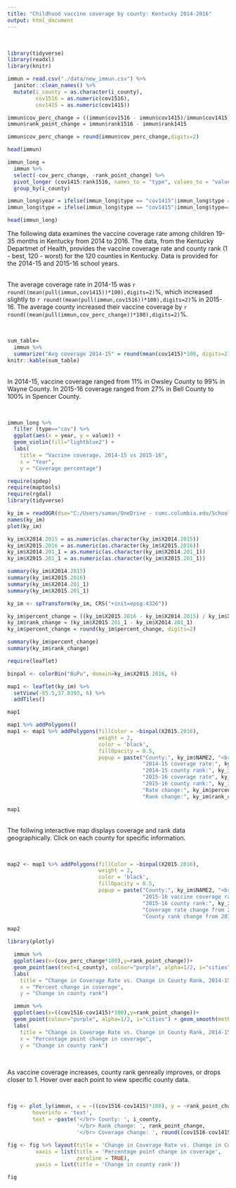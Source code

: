 ```yaml
---
title: "Childhood vaccine coverage by county: Kentucky 2014-2016"
output: html_document
---
```

<br>


```r
library(tidyverse)
library(readxl)
library(knitr)
```

```r
immun = read.csv("./data/new_immun.csv") %>% 
  janitor::clean_names() %>% 
  mutate(i_county = as.character(i_county),
         cov1516 = as.numeric(cov1516),
         cov1415 = as.numeric(cov1415))

immun$cov_perc_change = ((immun$cov1516 - immun$cov1415)/immun$cov1415)
immun$rank_point_change = immun$rank1516 - immun$rank1415

immun$cov_perc_change = round(immun$cov_perc_change,digits=2)

head(immun)

```

```r
immun_long =
  immun %>% 
  select(-cov_perc_change, -rank_point_change) %>% 
  pivot_longer (cov1415:rank1516, names_to = "type", values_to = "value") %>% 
  group_by(i_county)

immun_long$year = ifelse(immun_long$type == "cov1415"|immun_long$type == "rank1415", "14-15","15-16")
immun_long$type = ifelse(immun_long$type == "cov1415"|immun_long$type=="cov1516","cov", "rank")

head(immun_long)
```
The following data examines the vaccine coverage rate among children 19-35 months in Kentucky from 2014 to 2016. The data, from the Kentucky Departmet of Health, provides the vaccine coverage rate and county rank (1 - best, 120 - worst) for the 120 counties in Kentucky. Data is provided for the 2014-15 and 2015-16 school years.

<br>
The average coverage rate in 2014-15 was `r round((mean(pull(immun,cov1415))*100),digits=2)`%, which increased slightly to  `r round((mean(pull(immun,cov1516))*100),digits=2)`% in 2015-16. The average county increased their vaccine coverage by `r round((mean(pull(immun,cov_perc_change))*100),digits=2)`%.

<br>
```r
sum_table=
  immun %>% 
  summarize("Avg coverage 2014-15" = round(mean(cov1415)*100, digits=2), "Avg coverage 2015-16" = round(mean(cov1516)*100, digits=2), "Avg coverage percent change" = round(mean(cov_perc_change)*100,digits=2))
knitr::kable(sum_table)
```

<br>
In 2014-15, vaccine coverage ranged from 11% in Owsley County to 99% in Wayne County. In 2015-16 coverage ranged from 27% in Bell County to 100% in Spencer County. 

<br>
```r
immun_long %>%
  filter (type=="cov") %>% 
  ggplot(aes(x = year, y = value)) +
  geom_violin(fill="lightblue2") +
  labs(
    title = "Vaccine coverage, 2014-15 vs 2015-16",
    x = "Year",
    y = "Coverage percentage")
```





```r
require(spdep)
require(maptools)
require(rgdal)
library(tidyverse)
```


```r
ky_im = readOGR(dsn="C:/Users/saman/OneDrive - cumc.columbia.edu/School/Semester 4/GIS/Final", layer="this one")
names(ky_im)
plot(ky_im)
```

```r
ky_im$X2014.2015 = as.numeric(as.character(ky_im$X2014.2015))
ky_im$X2015.2016 = as.numeric(as.character(ky_im$X2015.2016))
ky_im$X2014.201_1 = as.numeric(as.character(ky_im$X2014.201_1))
ky_im$X2015.201_1 = as.numeric(as.character(ky_im$X2015.201_1))

summary(ky_im$X2014.2015)
summary(ky_im$X2015.2016)
summary(ky_im$X2014.201_1)
summary(ky_im$X2015.201_1)
```

```r
ky_im <- spTransform(ky_im, CRS("+init=epsg:4326"))

ky_im$percent_change = ((ky_im$X2015.2016 - ky_im$X2014.2015) / ky_im$X2014.2015)
ky_im$rank_change = (ky_im$X2015.201_1 - ky_im$X2014.201_1)
ky_im$percent_change = round(ky_im$percent_change, digits=2)

summary(ky_im$percent_change)
summary(ky_im$rank_change)
```

```r
require(leaflet)

binpal <- colorBin("BuPu", domain=ky_im$X2015.2016, 6)

map1 <- leaflet(ky_im) %>%
  setView(-85.5,37.8393, 6) %>%
  addTiles()

map1
```

```r
map1 %>% addPolygons()
map1 <- map1 %>% addPolygons(fillColor = ~binpal(X2015.2016),
                             weight = 2,
                             color = 'black',
                             fillOpacity = 0.5,
                             popup = paste("County:", ky_im$NAME2, "<br> <br>",
                                           "2014-15 coverage rate:", ky_im$X2014.2015*100, "%", "<br>",
                                           "2014-15 county rank:", ky_im$X2014.201_1, "<br>",
                                           "2015-16 coverage rate", ky_im$X2015.2016*100, "%", "<br>",
                                           "2015-16 county rank:", ky_im$X2015.201_1, "<br> <br>",
                                           "Rate change:", ky_im$percent_change*100, "%", "<br>",
                                           "Rank change:", ky_im$rank_change, "<br>"))

map1
```
<br>
The follwing interactive map displays coverage and rank data geographically. Click on each county for specific information. 

<br>
```r
map2 <- map1 %>% addPolygons(fillColor = ~binpal(X2015.2016),
                             weight = 2,
                             color = 'black',
                             fillOpacity = 0.5,
                             popup = paste("County:", ky_im$NAME2, "<br> <br>",
                                           "2015-16 vaccine coverage rate:", ky_im$X2015.2016, "<br>",
                                           "2015-16 county rank:", ky_im$X2015.201_1, "<br> <br>",
                                           "Coverage rate change from 2014-15:", ky_im$percent_change, "<br>",
                                           "County rank change from 2014-15:", ky_im$rank_change, "<br>"))

map2
```

```r
library(plotly)

  immun %>% 
  ggplot(aes(x=(cov_perc_change*100),y=rank_point_change))+
  geom_point(aes(text=i_county), colour="purple", alpha=1/2, i="cities") + geom_smooth(method='lm', se=FALSE, color="black") +
  labs(
    title = "Change in Coverage Rate vs. Change in County Rank, 2014-15 to 2015-16",
    x = "Percent change in coverage",
    y = "Change in county rank")

  immun %>% 
  ggplot(aes(x=((cov1516-cov1415)*100),y=rank_point_change))+
  geom_point(colour="purple", alpha=1/2, i="cities") + geom_smooth(method='lm', se=FALSE, color="black")+
  labs(
    title = "Change in Coverage Rate vs. Change in County Rank, 2014-15 to 2015-16",
    x = "Percentage point change in coverage",
    y = "Change in county rank")
```
<br>

As vaccine coverage increases, county rank genreally improves, or drops closer to 1. Hover over each point to view specific county data.

<br>
```r
fig <- plot_ly(immun, x = ~((cov1516-cov1415)*100), y = ~rank_point_change, type = 'scatter', mode='markers',
        hoverinfo = 'text',
        text = ~paste('</br> County: ', i_county,
                      '</br> Rank change: ', rank_point_change,
                      '</br> Coverage change: ', round((cov1516-cov1415)*100),digits=2))

fig <- fig %>% layout(title = 'Change in Coverage Rate vs. Change in County Rank, 2014-15 to 2015-16',
         xaxis = list(title = 'Percentage point change in coverage',
                      zeroline = TRUE),
         yaxis = list(title = 'Change in county rank'))

fig
```



